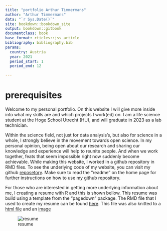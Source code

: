 ```yaml
---
title: "portfolio Arthur Timmermans"
author: "Arthur Timmermans"
data: "`r Sys.Date()`"
site: bookdown::bookdown_site
output: bookdown::gitbook
documentclass: book 
base_format: rticles::jss_article
bibliography: bibliography.bib
params:
  country: Austria
  year: 2021 
  period_start: 1
  period_end: 12

---
```


# prerequisites 
Welcome to my personal portfolio. On this website I will give more inside into what my skills are and  which projects I work(ed) on. I am a life science student at the Hoge School Utrecht (HU), and will graduate in 2023 as a lab technician. 

Within the science field, not just for data analysis's, but also for science in a whole, I strongly believe in the movement towards open science. In my personal opinion, being open about our research and sharing our knowledge and experience will help to reunite people. And when we work together, feats that seem impossible right now suddenly become achievable. While making this website, I worked in a github repository in RMD files. To see the underlying code of my website, you can visit my github [reposetory](https://github.com/Arthur1Timmermans/portofolio.git). Make sure to read the "readme" on the home page for further instructions on how to use my github repository. 

For those who are interested in getting more underlying information about me, I creating a resume with R and this is shown bellow. This resume was build using a template from the "pagedown" package. The RMD file that I used to create my resume can be found [here](https://github.com/Arthur1Timmermans/portofolio/blob/main/rmd/cv.Rmd). This file was also knitted to a [html file](https://github.com/Arthur1Timmermans/portofolio/blob/main/html/cv.html) and an [image](https://github.com/Arthur1Timmermans/portofolio/blob/main/images/cv.png) 

![resume](images/cv.png)

